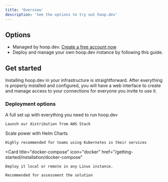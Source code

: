 ```yaml
---
title: 'Overview'
description: 'See the options to try out hoop.dev'
---
```


## Options

- Managed by hoop.dev. [Create a free account now](https://use.hoop.dev/register)
- Deploy and manage your own hoop.dev instance by following this guide.

## Get started

Installing hoop.dev in your infrastructure is straightforward. After everything is properly installed and configured, you will have a web interface to create and manage access to your connections for everyone you invite to use it.

### Deployment options

<CardGroup cols={2}>
  <Card
    title="Launch AWS Stack"
    icon="aws"
    href="/getting-started/installation/AWS"
  >
    A full set up with everything you need to run hoop.dev

    Launch our distribution from AWS Stack
  </Card>
  <Card
    title="Kubernetes"
    icon="dharmachakra"
    href="/getting-started/installation/kubernetes"
  >
    Scale power with Helm Charts

    Highly recommended for teams using Kubernetes in their services
  </Card>

  <Card
    title="docker-compose"
    icon="docker"
    href="/getting-started/installation/docker-compose"
  >
    Deploy it local or remote in any Linux instance.

    Recommended for assessment the solution
  </Card>
</CardGroup>

